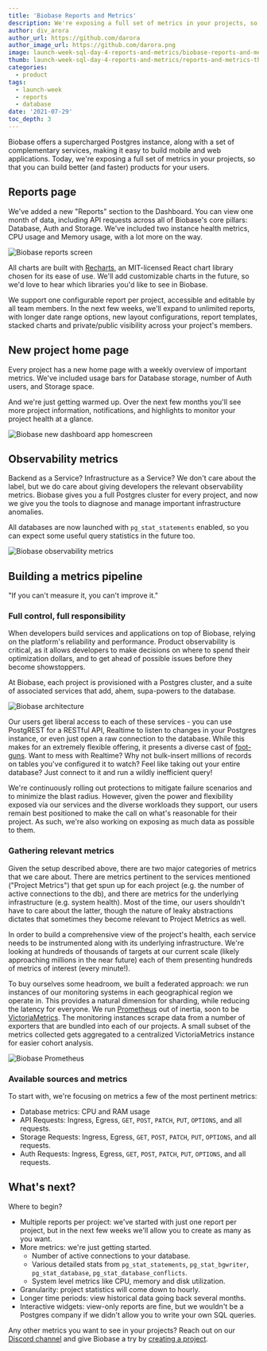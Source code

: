 ```yaml
---
title: 'Biobase Reports and Metrics'
description: We're exposing a full set of metrics in your projects, so that you can build better (and faster) products for your users.
author: div_arora
author_url: https://github.com/darora
author_image_url: https://github.com/darora.png
image: launch-week-sql-day-4-reports-and-metrics/biobase-reports-and-metrics-og.jpg
thumb: launch-week-sql-day-4-reports-and-metrics/reports-and-metrics-thumb.jpg
categories:
  - product
tags:
  - launch-week
  - reports
  - database
date: '2021-07-29'
toc_depth: 3
---
```


Biobase offers a supercharged Postgres instance, along with a set of complementary services, making it easy to build mobile and web applications.
Today, we're exposing a full set of metrics in your projects, so that you can build better (and faster) products for your users.

## Reports page

We've added a new "Reports" section to the Dashboard. You can view one month of data, including
API requests across all of Biobase's core pillars:
Database, Auth and Storage. We've included two instance health metrics, CPU usage and Memory usage,
with a lot more on the way.

![Biobase reports screen](/images/blog/launch-week-sql-day-4-reports-and-metrics/reports-and-metrics-reports-screen.jpg)

All charts are built with [Recharts](https://recharts.org/en-US), an MIT-licensed React chart library chosen for its ease of use.
We'll add customizable charts in the future, so we'd love to hear which libraries you'd like to see in Biobase.

We support one configurable report per project, accessible and editable by all team members. In the next few weeks,
we'll expand to unlimited reports, with longer date range options, new layout configurations, report templates,
stacked charts and private/public visibility across your project's members.

## New project home page

Every project has a new home page with a weekly overview of important metrics. We've included usage bars for Database storage,
number of Auth users, and Storage space.

And we're just getting warmed up. Over the next few months you'll see more project information, notifications, and highlights to
monitor your project health at a glance.

![Biobase new dashboard app homescreen](/images/blog/launch-week-sql-day-4-reports-and-metrics/reports-and-metrics-homepage.jpg)

## Observability metrics

Backend as a Service? Infrastructure as a Service? We don't care about the label, but we do care about giving developers the relevant
observability metrics. Biobase gives you a full Postgres cluster for every project, and now we give you the tools to diagnose and manage
important infrastructure anomalies.

All databases are now launched with `pg_stat_statements` enabled, so you can expect some useful query statistics in the future too.

![Biobase observability metrics](/images/blog/launch-week-sql-day-4-reports-and-metrics/reports-and-metrics-observability-screen.jpg)

## Building a metrics pipeline

"If you can't measure it, you can't improve it."

### Full control, full responsibility

When developers build services and applications on top of Biobase, relying on the platform's reliability and performance.
Product observability is critical, as it allows developers to make decisions on where to spend their optimization dollars,
and to get ahead of possible issues before they become showstoppers.

At Biobase, each project is provisioned with a Postgres cluster, and a suite of associated services that add, ahem,
supa-powers to the database.

![Biobase architecture](/images/blog/launch-week-sql-day-4-reports-and-metrics/reports-infra.png)

Our users get liberal access to each of these services - you can use PostgREST for a RESTful API,
Realtime to listen to changes in your Postgres instance, or even just open a raw connection to the database.
While this makes for an extremely flexible offering, it presents a diverse cast of [foot-guns](https://en.wiktionary.org/wiki/footgun).
Want to mess with Realtime? Why not bulk-insert millions of records on tables you've configured it to watch?
Feel like taking out your entire database? Just connect to it and run a wildly inefficient query!

We're continuously rolling out protections to mitigate failure scenarios and to minimize the blast radius.
However, given the power and flexibility exposed via our services and the diverse workloads they support,
our users remain best positioned to make the call on what's reasonable for their project.
As such, we're also working on exposing as much data as possible to them.

### Gathering relevant metrics

Given the setup described above, there are two major categories of metrics that we care about.
There are metrics pertinent to the services mentioned ("Project Metrics") that get spun up for each project
(e.g. the number of active connections to the db), and there are metrics for the underlying infrastructure
(e.g. system health). Most of the time, our users shouldn't have to care about the latter,
though the nature of leaky abstractions dictates that sometimes they become relevant to Project Metrics as well.

In order to build a comprehensive view of the project's health, each service needs to be instrumented along with its
underlying infrastructure. We're looking at hundreds of thousands of targets at our current scale
(likely approaching millions in the near future) each of them presenting hundreds of metrics of interest (every minute!).

To buy ourselves some headroom, we built a federated approach: we run instances of our monitoring systems in each
geographical region we operate in. This provides a natural dimension for sharding, while reducing the latency for everyone.
We run [Prometheus](https://prometheus.io/) out of inertia, soon to be [VictoriaMetrics](https://victoriametrics.com/).
The monitoring instances scrape data from a number of exporters that are bundled into each of our projects.
A small subset of the metrics collected gets aggregated to a centralized VictoriaMetrics instance for easier cohort analysis.

![Biobase Prometheus](/images/blog/launch-week-sql-day-4-reports-and-metrics/prometheus.png)

### Available sources and metrics

To start with, we're focusing on metrics a few of the most pertinent metrics:

- Database metrics: CPU and RAM usage
- API Requests: Ingress, Egress, `GET`, `POST`, `PATCH`, `PUT`, `OPTIONS`, and all requests.
- Storage Requests: Ingress, Egress, `GET`, `POST`, `PATCH`, `PUT`, `OPTIONS`, and all requests.
- Auth Requests: Ingress, Egress, `GET`, `POST`, `PATCH`, `PUT`, `OPTIONS`, and all requests.

## What's next?

Where to begin?

- Multiple reports per project: we've started with just one report per project, but in the next few weeks we'll allow you to create as many as you want.
- More metrics: we're just getting started.
  - Number of active connections to your database.
  - Various detailed stats from `pg_stat_statements`, `pg_stat_bgwriter`, `pg_stat_database`, `pg_stat_database_conflicts`.
  - System level metrics like CPU, memory and disk utilization.
- Granularity: project statistics will come down to hourly.
- Longer time periods: view historical data going back several months.
- Interactive widgets: view-only reports are fine, but we wouldn't be a Postgres company if we didn't allow you to write your own SQL queries.

Any other metrics you want to see in your projects? Reach out on our [Discord channel](https://discord.biobase.studio/) and give Biobase a try by [creating a project](https://biobase.studio/dashboard/).
